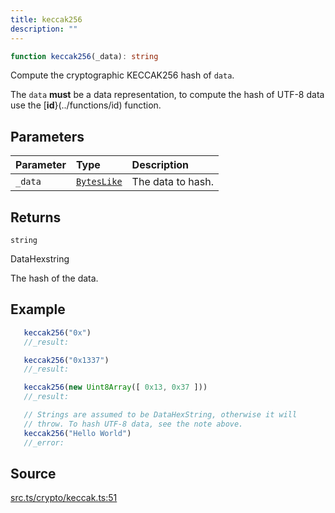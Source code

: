 ```yaml
---
title: keccak256
description: ""
---
```


```ts
function keccak256(_data): string
```

Compute the cryptographic KECCAK256 hash of `data`.

 The `data` **must** be a data representation, to compute the
 hash of UTF-8 data use the [**id**}(../functions/id) function.

## Parameters

| Parameter | Type | Description |
| :------ | :------ | :------ |
| `_data` | [`BytesLike`](/content/type-aliases/BytesLike.mdx) | The data to hash. |

## Returns

`string`

DataHexstring

The hash of the data.

## Example

```ts
   keccak256("0x")
   //_result:

   keccak256("0x1337")
   //_result:

   keccak256(new Uint8Array([ 0x13, 0x37 ]))
   //_result:

   // Strings are assumed to be DataHexString, otherwise it will
   // throw. To hash UTF-8 data, see the note above.
   keccak256("Hello World")
   //_error:
 ```

## Source

[src.ts/crypto/keccak.ts:51](https://github.com/dominant-strategies/quais-6.js/blob/3f482dd134064d41657ff7dc9ba8162f741c9c83/src.ts/crypto/keccak.ts#L51)
